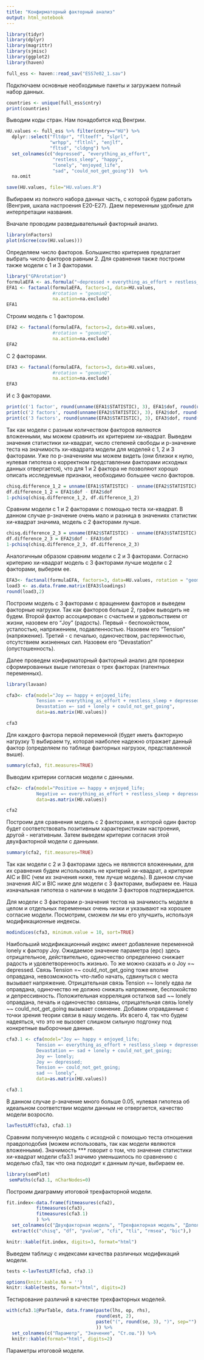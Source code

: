 ```yaml
---
title: "Конфирматорный факторный анализ"
output: html_notebook
---
```


```r
library(tidyr)
library(dplyr)
library(magrittr)
library(sjmisc)
library(ggplot2)
library(haven)

full_ess <- haven::read_sav("ESS7e02_1.sav")
```
Подключаем основные необходимые пакеты и загружаем полный набор данных.

```r
countries <- unique(full_ess$cntry)
print(countries)
```
Выводим коды стран. Нам понадобится код Венгрии.

```r
HU.values <- full_ess %>% filter(cntry=="HU") %>% 
  dplyr::select("fltdpr", "flteeff", "slprl",
                "wrhpp", "fltlnl", "enjlf",
                "fltsd", "cldgng") %>% 
  set_colnames(c("depressed", "everything_as_effort",
                 "restless_sleep", "happy",
                 "lonely", "enjoyed_life",
                 "sad", "could_not_get_going"))  %>%
  na.omit

save(HU.values, file="HU.values.R")
```
Выбираем из полного набора данных часть, с которой будем работать (Венгрия, шкала настроения E20-E27). Даем переменным удобные для интерпретации названия.

Вначале проводим разведывательный факторный анализ.

```r
library(nFactors)
plot(nScree(cov(HU.values)))
```
Определяем число факторов. Большинство критериев предлагает выбрать число факторов равным 2. Для сравнения также построим также модели с 1 и 3 факторами.

```r
library("GPArotation")
formulaEFA <- as.formula("~depressed + everything_as_effort + restless_sleep + happy + lonely + enjoyed_life + sad + could_not_get_going")
EFA1 <- factanal(formulaEFA, factors=1, data=HU.values,
                 #rotation = "geominQ",
                 na.action=na.exclude)
EFA1
```
Строим модель с 1 фактором.

```r
EFA2 <- factanal(formulaEFA, factors=2, data=HU.values,
                 #rotation = "geominQ",
                 na.action=na.exclude)
EFA2
```
C 2 факторами.

```r
EFA3 <- factanal(formulaEFA, factors=3, data=HU.values,
                 #rotation = "geominQ",
                 na.action=na.exclude)
EFA3
```
И с 3 факторами.

```r
print(c('1 factor', round(unname(EFA1$STATISTIC), 3), EFA1$dof, round(unname(EFA1$PVAL), 3)), digits = 3)
print(c('2 factors', round(unname(EFA2$STATISTIC), 3), EFA2$dof, round(unname(EFA2$PVAL), 3)), digits = 3)
print(c('3 factors', round(unname(EFA3$STATISTIC), 3), EFA3$dof, round(unname(EFA3$PVAL), 3)), digits = 3)
```
Так как модели с разным количеством факторов являются вложенными, мы можем сравнить их критерием хи-квадрат. Выведем значения статистики хи-квадрат, число степеней свободы и p-значение теста на значимость хи-квадрата модели для моделей с 1, 2 и 3 факторами. Уже по p-значениям мы можем видеть (они близки к нулю, нулевая гипотеза о корректном представлении факторами исходных данных отвергается), что для 1 и 2 фактора не позволяют хорошо описать исследуемые признаки, необходимо большее число факторов.

```r
chisq.difference_1_2 = unname(EFA1$STATISTIC) - unname(EFA2$STATISTIC)
df.difference_1_2 = EFA1$dof - EFA2$dof
1-pchisq(chisq.difference_1_2, df.difference_1_2)
```
Cравним модели с 1 и 2 факторами с помощью теста хи-квадрат. В данном случае p-значение очень мало и разница в значениях статистик хи-квадрат значима, модель с 2 факторами лучше.

```r
chisq.difference_2_3 = unname(EFA2$STATISTIC) - unname(EFA3$STATISTIC)
df.difference_2_3 = EFA2$dof - EFA3$dof
1-pchisq(chisq.difference_2_3, df.difference_2_3)
```
Аналогичным образом сравним модели с 2 и 3 факторами. Согласно критерию хи-квадрат модель с 3 факторами лучше модели с 2 факторами, выберем ее.

```r
EFA3<- factanal(formulaEFA, factors=3, data=HU.values, rotation = "geominQ")
load3 <- as.data.frame.matrix(EFA3$loadings)
round(load3,2)
```
Построим модель с 3 факторами с вращением факторов и выведем факторные нагрузки. Так как факторов больше 2, график выводить не будем. Второй фактор ассоциирован с счастьем и удовольствием от жизни, назовем его "Joy" (радость). Первый - беспокойством, усталостью, напряжением, подавленностью. Назовем его "Tension" (напряжение). Третий - с печалью, одиночеством, растерянностью, отсутствием жизненных сил. Назовем его "Devastation" (опустошенность).

Далее проведем конфирматорный факторный анализ для проверки сформированных выше гипотезах о трех факторах (латентных переменных).

```r
library(lavaan)

cfa3<- cfa(model="Joy =~ happy + enjoyed_life;
           Tension =~ everything_as_effort + restless_sleep + depressed;
           Devastation =~ sad + lonely + could_not_get_going",
           data=as.matrix(HU.values))

cfa3
```
Для каждого фактора первой переменной (будет иметь факторную нагрузку 1) выбираем ту, которая наиболее надежно отражает данный фактор (определяем по таблице факторных нагрузок, представленной выше).

```r
summary(cfa3, fit.measures=TRUE)
```
Выводим критерии согласия модели с данными.

```r
cfa2<- cfa(model="Positive =~ happy + enjoyed_life;
           Negative =~ everything_as_effort + restless_sleep + depressed + sad + lonely + could_not_get_going",
           data=as.matrix(HU.values))

cfa2
```
Построим для сравнения модель с 2 факторами, в которой один фактор будет соответствовать позитивным характеристикам настроения, другой - негативным. Затем выведем критерии согласия этой двухфакторной модели с данными.

```r
summary(cfa2, fit.measures=TRUE)
```
Так как модели с 2 и 3 факторами здесь не являются вложенными, для их сравнения будем использовать не критерий хи-квадрат, а критерии AIC и BIC (чем их значения ниже, тем лучше модель). В данном случае значения AIC и BIC ниже для модели с 3 факторами, выбираем ее. Наша изначальная гипотеза о наличии в модели 3 факторов подтверждается.

Для модели с 3 факторами p-значения тестов на значимость модели в целом и отдельных переменных очень низки и указывают на хорошее согласие модели. Посмотрим, сможем ли мы его улучшить, используя модификационные индексы.

```r
modindices(cfa3, minimum.value = 10, sort=TRUE)
```
Наибольший модификационный индекс имеет добавление переменной lonely к фактору Joy. Ожидаемое значение параметра (epc) здесь отрицательное, действительно, одиночество определенно снижает радость и удовлетворенность жизнью. То же можно сказать и о Joy =~ depressed. Связь Tension =~ could_not_get_going тоже вполне оправдана, невозможность что-либо начать, сдвинуться с места вызывает напряжение. Отрицательная связь Tension =~ lonely едва ли оправдана, одиночество не должно снижать напряжение, беспокойство и депрессивность. Положительная корреляция остатков sad ~~ lonely оправдана, печаль и одиночество связаны, отрицательная связь lonely ~~ could_not_get_going вызывает сомнение. Добавим оправданные с точки зрения теории связи в нашу модель. Их всего 4, так что будем надеяться, что это не вызовет слишком сильную подгонку под конкретные выборочные данные.

```r
cfa3.1 <- cfa(model="Joy =~ happy + enjoyed_life;
           Tension =~ everything_as_effort + restless_sleep + depressed;
           Devastation =~ sad + lonely + could_not_get_going;
           Joy =~ lonely;
           Joy =~ depressed;
           Tension =~ could_not_get_going;
           sad ~~ lonely",
           data=as.matrix(HU.values))

cfa3.1
```
В данном случае p-значение много больше 0.05, нулевая гипотеза об идеальном соответствии модели данным не отвергается, качество модели возросло.

```r
lavTestLRT(cfa3, cfa3.1)
```
Cравним полученную модель с исходной с помощью теста отношения правдоподобия (можем использовать, так как модели являются вложенными). Значимость *** говорит о том, что значение статистики хи-квадрат модели cfa3.1 значимо уменьшилось по сравнению с моделью cfa3, так что она подходит к данным лучше, выбираем ее.

```r
library(semPlot)
 semPaths(cfa3.1, nCharNodes=0)
```
Построим диаграмму итоговой трехфакторной модели.

```r
fit.index<-data.frame(fitmeasures(cfa2),
           fitmeasures(cfa3),
           fitmeasures(cfa3.1)
           ) %>%
  set_colnames(c("Двухфакторная модель", "Трехфакторная модель", "Дополненная трехфакторная модель")) %>%
  extract(c("chisq", "df", "pvalue", "cfi", "tli", "rmsea", "bic"),) 

knitr::kable(fit.index, digits=3, format="html")
```
Выведем таблицу с индексами качества различных модификаций модели.

```r
tests <-lavTestLRT(cfa3, cfa3.1)

options(knitr.kable.NA = '')
knitr::kable(tests, format="html", digits=2)
```
Тестирование различий в качестве трехфакторных моделей.

```r
with(cfa3.1@ParTable, data.frame(paste(lhs, op, rhs), 
                                 round(est, 2), 
                                 paste("(", round(se, 3), ")", sep="")     
                                 )) %>%
  set_colnames(c("Параметр", "Значение", "Ст.ош.")) %>%
  knitr::kable(format="html", digits=2)
```
Параметры итоговой модели.
